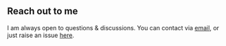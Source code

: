 ## Reach out to me

I am always open to questions & discussions.
You can contact via [email](mailto:arupmandal731@gmail.com), or just raise an issue [here](https://github.com/arupmandal/).

